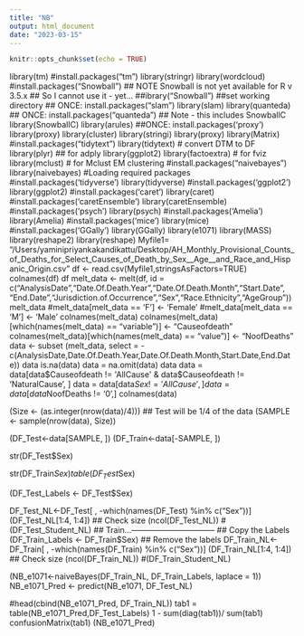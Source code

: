 ```yaml
---
title: "NB"
output: html_document
date: "2023-03-15"
---
```


```r
knitr::opts_chunk$set(echo = TRUE)
```

library(tm)
#install.packages("tm")
library(stringr)
library(wordcloud)
#install.packages("Snowball")
## NOTE Snowball is not yet available for R v 3.5.x
## So I cannot use it  - yet...
##ibrary("Snowball")
##set working directory
## ONCE: install.packages("slam")
library(slam)
library(quanteda)
## ONCE: install.packages("quanteda")
## Note - this includes SnowballC
library(SnowballC)
library(arules)
##ONCE: install.packages('proxy')
library(proxy)
library(cluster)
library(stringi)
library(proxy)
library(Matrix)
#install.packages("tidytext")
library(tidytext) # convert DTM to DF
library(plyr) ## for adply
library(ggplot2)
library(factoextra) # for fviz
library(mclust) # for Mclust EM clustering
#install.packages("naivebayes")
library(naivebayes)
#Loading required packages
#install.packages('tidyverse')
library(tidyverse)
#install.packages('ggplot2')
library(ggplot2)
#install.packages('caret')
library(caret)
#install.packages('caretEnsemble')
library(caretEnsemble)
#install.packages('psych')
library(psych)
#install.packages('Amelia')
library(Amelia)
#install.packages('mice')
library(mice)
#install.packages('GGally')
library(GGally)
library(e1071)
library(MASS) 
library(reshape2) 
library(reshape)
Myfile1= "/Users/yaminipriyankakandikattu/Desktop/AH_Monthly_Provisional_Counts_of_Deaths_for_Select_Causes_of_Death_by_Sex__Age__and_Race_and_Hispanic_Origin.csv"
df <- read.csv(Myfile1,stringsAsFactors=TRUE)
colnames(df)
df
melt_data <- melt(df, id = c("AnalysisDate","Date.Of.Death.Year","Date.Of.Death.Month","Start.Date",
"End.Date","Jurisdiction.of.Occurrence","Sex","Race.Ethnicity","AgeGroup"))
melt_data
#melt_data[melt_data == 'F'] <- 'Female'
#melt_data[melt_data == 'M'] <- 'Male'
colnames(melt_data)
colnames(melt_data)[which(names(melt_data) == "variable")] <- "Causeofdeath"
colnames(melt_data)[which(names(melt_data) == "value")] <- "NoofDeaths"
data <- subset (melt_data, select = -c(AnalysisDate,Date.Of.Death.Year,Date.Of.Death.Month,Start.Date,End.Date))
data
is.na(data)
data = na.omit(data)
data
data = data[data$Causeofdeath != 'AllCause' & data$Causeofdeath != 'NaturalCause', ] 
data = data[data$Sex != 'AllCause', ] 
data = data[data$NoofDeaths != '0',] 
colnames(data)

(Size <- (as.integer(nrow(data)/4)))  ## Test will be 1/4 of the data
(SAMPLE <- sample(nrow(data), Size))

(DF_Test<-data[SAMPLE, ])
(DF_Train<-data[-SAMPLE, ])

str(DF_Test$Sex)

str(DF_Train$Sex)
table(DF_Test$Sex)

(DF_Test_Labels <- DF_Test$Sex)

DF_Test_NL<-DF_Test[ , -which(names(DF_Test) %in% c("Sex"))]
(DF_Test_NL[1:4, 1:4])
## Check size
(ncol(DF_Test_NL))
#(DF_Test_Student_NL)
## Train...--------------------------------
## Copy the Labels
(DF_Train_Labels <- DF_Train$Sex)
## Remove the labels
DF_Train_NL<-DF_Train[ , -which(names(DF_Train) %in% c("Sex"))]
(DF_Train_NL[1:4, 1:4])
## Check size
(ncol(DF_Train_NL))
#(DF_Train_Student_NL)


(NB_e1071<-naiveBayes(DF_Train_NL, DF_Train_Labels, laplace = 1))
NB_e1071_Pred <- predict(NB_e1071, DF_Test_NL)

#head(cbind(NB_e1071_Pred, DF_Train_NL))
tab1 = table(NB_e1071_Pred,DF_Test_Labels)
1 - sum(diag(tab1))/ sum(tab1)
confusionMatrix(tab1)
(NB_e1071_Pred)
